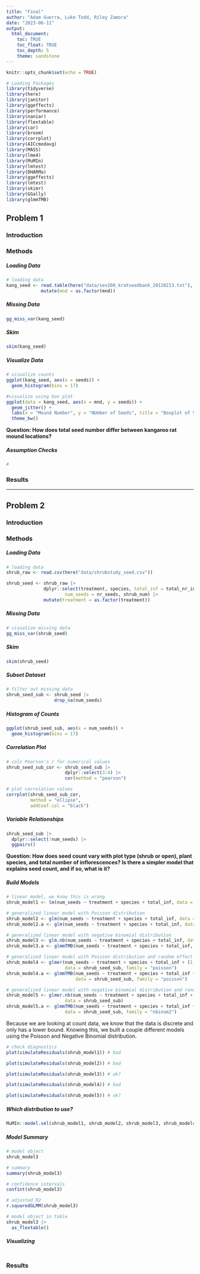 ```yaml
---
title: "Final"
author: "Adam Guerra, Luke Todd, Riley Zamora"
date: "2023-06-11"
output: 
  html_document:
    toc: TRUE
    toc_float: TRUE
    toc_depth: 5
    theme: sandstone
---
```


```r
knitr::opts_chunk$set(echo = TRUE)

# Loading Packages
library(tidyverse)
library(here)
library(janitor)
library(ggeffects)
library(performance)
library(naniar) 
library(flextable) 
library(car)
library(broom)
library(corrplot)
library(AICcmodavg)
library(MASS)
library(lme4)
library(MuMIn)
library(lmtest)
library(DHARMa)
library(ggeffects)
library(lmtest)
library(skimr)
library(GGally)
library(glmmTMB)
```


## Problem 1


### Introduction


### Methods

##### Loading Data
```r
# loading data
kang_seed <- read.table(here("data/sev208_kratseedbank_20120213.txt"), sep=',', header = TRUE) |> 
             mutate(mnd = as.factor(mnd))
```

##### Missing Data
```r
gg_miss_var(kang_seed)
```

##### Skim
```r
skim(kang_seed)
```

##### Visualize Data
```r
# visualize counts
ggplot(kang_seed, aes(x = seeds)) +
  geom_histogram(bins = 17)

```

```r
#visualize using box plot
ggplot(data = kang_seed, aes(x = mnd, y = seeds)) +
  geom_jitter() +
  labs(x = "Mound Number", y = "NUmber of Seeds", title = "Boxplot of Seeds Found at Different Mounds") +
  theme_bw()
```

**Question: How does total seed number differ between kangaroo rat mound locations?**

##### Assumption Checks
```r
#
```


### Results



---

## Problem 2


### Introduction



### Methods


##### Loading Data
```r
# loading data
shrub_raw <- read.csv(here("data/shrubstudy_seed.csv"))

shrub_seed <- shrub_raw |>
              dplyr::select(treatment, species, total_inf = total_nr_infl, 
                      num_seeds = nr_seeds, shrub_num) |>
              mutate(treatment = as.factor(treatment))
```

##### Missing Data
```r
# visualize missing data
gg_miss_var(shrub_seed)
```

##### Skim
```r
skim(shrub_seed)
```

##### Subset Dataset
```r
# filter out missing data
shrub_seed_sub <- shrub_seed |> 
                  drop_na(num_seeds) 
```

##### Histogram of Counts
```r
ggplot(shrub_seed_sub, aes(x = num_seeds)) +
  geom_histogram(bins = 17)
```

##### Correlation Plot
```r
# calc Pearson's r for numerical values
shrub_seed_sub_cor <- shrub_seed_sub |> 
                      dplyr::select(3:4) |> 
                      cor(method = "pearson")

# plot correlation values
corrplot(shrub_seed_sub_cor,
         method = "ellipse",
         addCoef.col = "black")
```

##### Variable Relationships
```r
shrub_seed_sub |> 
  dplyr::select(!num_seeds) |> 
  ggpairs()
```

**Question: How does seed count vary with plot type (shrub or open), plant species, and total number of inflorescences? Is there a simpler model that explains seed count, and if so, what is it?**

##### Build Models
```r
# linear model, we know this is wrong
shrub_model1 <- lm(num_seeds ~ treatment + species + total_inf, data = shrub_seed_sub)

# generalized linear model with Poisson distribution
shrub_model2 <- glm(num_seeds ~ treatment + species + total_inf, data = shrub_seed_sub, family = "poisson")
shrub_model2.a <- glm(num_seeds ~ treatment + species + total_inf, data = shrub_seed_sub, family = "poisson")

# generalized linear model with negative binomial distribution
shrub_model3 <- glm.nb(num_seeds ~ treatment + species + total_inf, data = shrub_seed_sub)
shrub_model3.a <- glmmTMB(num_seeds ~ treatment + species + total_inf, data = shrub_seed_sub, family = "nbinom2")

# generalized linear model with Poisson distribution and random effect of treatment
shrub_model4 <- glmer(num_seeds ~ treatment + species + total_inf + (1|shrub_num), 
                      data = shrub_seed_sub, family = "poisson")
shrub_model4.a <- glmmTMB(num_seeds ~ treatment + species + total_inf + (1|shrub_num), 
                          data = shrub_seed_sub, family = "poisson")

# generalized linear model with negative binomial distribution and random effect of treatment
shrub_model5 <- glmer.nb(num_seeds ~ treatment + species + total_inf + (1|shrub_num), 
                      data = shrub_seed_sub)
shrub_model5.a <- glmmTMB(num_seeds ~ treatment + species + total_inf + (1|shrub_num), 
                      data = shrub_seed_sub, family = "nbinom2")
```

Because we are looking at count data, we know that the data is discrete and only has a lower bound. Knowing this, we built a couple different models using the Poisson and Negative Binomial distribution.


```r
# check diagnostics
plot(simulateResiduals(shrub_model1)) # bad
```
```r
plot(simulateResiduals(shrub_model2)) # bad
```
```r
plot(simulateResiduals(shrub_model3)) # ok?
```
```r
plot(simulateResiduals(shrub_model4)) # bad
```
```r
plot(simulateResiduals(shrub_model5)) # ok?
```

##### Which distribution to use?
```r
MuMIn::model.sel(shrub_model1, shrub_model2, shrub_model3, shrub_model4, shrub_model5)
```

##### Model Summary
```r
# model object
shrub_model3
```
```r
# summary
summary(shrub_model3)
```

```r
# confidence intervals
confint(shrub_model3)
```
```r
# adjusted R2
r.squaredGLMM(shrub_model3)
```
```r
# model object in table
shrub_model3 |> 
  as_flextable()
```

##### Visualizing
```r

```



### Results
































